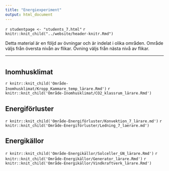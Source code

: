 ```yaml
---
title: "Energiexperiment"
output: html_document
---
```


`r studentpage <- "students_7.html"`
`r knitr::knit_child("../website/header-knitr.Rmd")`

Detta material är en följd av övningar och är indelat i olika områden. Område väljs från översta nivån av flikar. Övning väljs från nästa nivå av flikar. 

***

# {.tabset .tabset-fade}


## Inomhusklimat {.tabset .tabset-fade}

`r knitr::knit_child('Område-Inomhusklimat/Kropp_Kammare_temp_lärare.Rmd')`
`r knitr::knit_child('Område-Inomhusklimat/CO2_klassrum_lärare.Rmd')`


## Energiförluster {.tabset .tabset-fade}


`r knitr::knit_child('Område-Energiförluster/Konvektion_7_lärare.md')`
`r knitr::knit_child('Område-Energiförluster/Ledning_7_laerare.md')`


## Energikällor {.tabset .tabset-fade}

`r knitr::knit_child('Område-Energikällor/Solceller_GN_lärare.Rmd')`
`r knitr::knit_child('Område-Energikällor/Generator_lärare.Rmd')`
`r knitr::knit_child('Område-Energikällor/Vindkraftverk_lärare.Rmd')`


